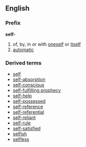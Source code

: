 ==English==
===Prefix===
'''self-'''
# of, by, in or with [[oneself]] or [[itself]]
# [[automatic]]

===Derived terms===
*[[self]]
*[[self-absorption]]
*[[self-conscious]]
*[[self-fulfilling prophecy]]
*[[self-help]]
*[[self-possessed]]
*[[self-reference]]
*[[self-referential]]
*[[self-reliant]]
*[[self-rule]]
*[[self-satisfied]]
*[[selfish]]
*[[selfless]]